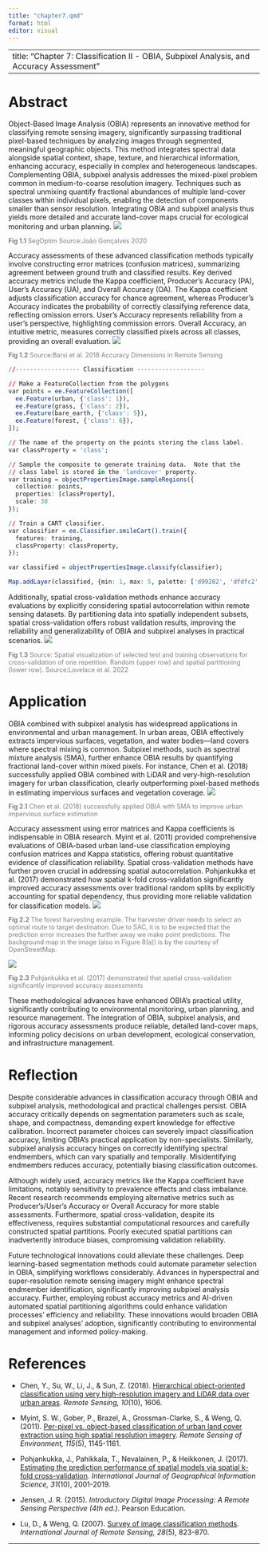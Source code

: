 ---
title: "chapter7.qmd"
format: html
editor: visual
---
---
title: "Chapter 7: Classification II - OBIA, Subpixel Analysis, and Accuracy Assessment"
---

# Abstract

Object-Based Image Analysis (OBIA) represents an innovative method for classifying remote sensing imagery, significantly surpassing traditional pixel-based techniques by analyzing images through segmented, meaningful geographic objects. This method integrates spectral data alongside spatial context, shape, texture, and hierarchical information, enhancing accuracy, especially in complex and heterogeneous landscapes. Complementing OBIA, subpixel analysis addresses the mixed-pixel problem common in medium-to-coarse resolution imagery. Techniques such as spectral unmixing quantify fractional abundances of multiple land-cover classes within individual pixels, enabling the detection of components smaller than sensor resolution. Integrating OBIA and subpixel analysis thus yields more detailed and accurate land-cover maps crucial for ecological monitoring and urban planning.
![](image/7-1.jpg)
<div style="font-size: 0.9em; color: gray;">
<b>Fig 1.1</b> SegOptim Source:João Gonçalves 2020
</div>

Accuracy assessments of these advanced classification methods typically involve constructing error matrices (confusion matrices), summarizing agreement between ground truth and classified results. Key derived accuracy metrics include the Kappa coefficient, Producer’s Accuracy (PA), User’s Accuracy (UA), and Overall Accuracy (OA). The Kappa coefficient adjusts classification accuracy for chance agreement, whereas Producer’s Accuracy indicates the probability of correctly classifying reference data, reflecting omission errors. User’s Accuracy represents reliability from a user's perspective, highlighting commission errors. Overall Accuracy, an intuitive metric, measures correctly classified pixels across all classes, providing an overall evaluation.
![](image/7-2.png)
<div style="font-size: 0.9em; color: gray;">
<b>Fig 1.2</b> Source:Barsi et al. 2018 Accuracy Dimensions in Remote Sensing
</div>
```r
//------------------ Classification -------------------

// Make a FeatureCollection from the polygons
var points = ee.FeatureCollection([
  ee.Feature(urban, {'class': 1}),
  ee.Feature(grass, {'class': 2}),
  ee.Feature(bare_earth, {'class': 5}),
  ee.Feature(forest, {'class': 6}),
]);

// The name of the property on the points storing the class label.
var classProperty = 'class';

// Sample the composite to generate training data.  Note that the
// class label is stored in the 'landcover' property.
var training = objectPropertiesImage.sampleRegions({
  collection: points,
  properties: [classProperty],
  scale: 30
});

// Train a CART classifier.
var classifier = ee.Classifier.smileCart().train({
  features: training,
  classProperty: classProperty,
});

var classified = objectPropertiesImage.classify(classifier);

Map.addLayer(classified, {min: 1, max: 5, palette: ['d99282', 'dfdfc2', 'b3ac9f', '1c5f2c']}, "classified");
```
Additionally, spatial cross-validation methods enhance accuracy evaluations by explicitly considering spatial autocorrelation within remote sensing datasets. By partitioning data into spatially independent subsets, spatial cross-validation offers robust validation results, improving the reliability and generalizability of OBIA and subpixel analyses in practical scenarios.
![](image/7-3.png)
<div style="font-size: 0.9em; color: gray;">
<b>Fig 1.3</b> Source: Spatial visualization of selected test and training observations for cross-validation of one repetition. Random (upper row) and spatial partitioning (lower row). Source:Lovelace et al. 2022
</div>

# Application

OBIA combined with subpixel analysis has widespread applications in environmental and urban management. In urban areas, OBIA effectively extracts impervious surfaces, vegetation, and water bodies—land covers where spectral mixing is common. Subpixel methods, such as spectral mixture analysis (SMA), further enhance OBIA results by quantifying fractional land-cover within mixed pixels. For instance, Chen et al. (2018) successfully applied OBIA combined with LiDAR and very-high-resolution imagery for urban classification, clearly outperforming pixel-based methods in estimating impervious surfaces and vegetation coverage.
![](image/7-4.jpg)
<div style="font-size: 0.9em; color: gray;">
<b>Fig 2.1</b> Chen et al. (2018) successfully applied OBIA with SMA to improve urban impervious surface estimation
</div>

Accuracy assessment using error matrices and Kappa coefficients is indispensable in OBIA research. Myint et al. (2011) provided comprehensive evaluations of OBIA-based urban land-use classification employing confusion matrices and Kappa statistics, offering robust quantitative evidence of classification reliability. Spatial cross-validation methods have further proven crucial in addressing spatial autocorrelation. Pohjankukka et al. (2017) demonstrated how spatial k-fold cross-validation significantly improved accuracy assessments over traditional random splits by explicitly accounting for spatial dependency, thus providing more reliable validation for classification models.
![](image/7-5.jpg)
<div style="font-size: 0.9em; color: gray;">
<b>Fig 2.2</b> The forest harvesting example. The harvester driver needs to select an optimal route to target destination. Due to SAC, it is to be expected that the prediction error increases the further away we make point predictions. The background map in the image (also in Figure 8(a)) is by the courtesy of OpenStreetMap.
</div>
![](image/7-6.jpg)
<div style="font-size: 0.9em; color: gray;">
<b>Fig 2.3</b> Pohjankukka et al. (2017) demonstrated that spatial cross-validation significantly improved accuracy assessments
</div>

These methodological advances have enhanced OBIA’s practical utility, significantly contributing to environmental monitoring, urban planning, and resource management. The integration of OBIA, subpixel analysis, and rigorous accuracy assessments produce reliable, detailed land-cover maps, informing policy decisions on urban development, ecological conservation, and infrastructure management.

# Reflection

Despite considerable advances in classification accuracy through OBIA and subpixel analysis, methodological and practical challenges persist. OBIA accuracy critically depends on segmentation parameters such as scale, shape, and compactness, demanding expert knowledge for effective calibration. Incorrect parameter choices can severely impact classification accuracy, limiting OBIA’s practical application by non-specialists. Similarly, subpixel analysis accuracy hinges on correctly identifying spectral endmembers, which can vary spatially and temporally. Misidentifying endmembers reduces accuracy, potentially biasing classification outcomes.

Although widely used, accuracy metrics like the Kappa coefficient have limitations, notably sensitivity to prevalence effects and class imbalance. Recent research recommends employing alternative metrics such as Producer’s/User’s Accuracy or Overall Accuracy for more stable assessments. Furthermore, spatial cross-validation, despite its effectiveness, requires substantial computational resources and carefully constructed spatial partitions. Poorly executed spatial partitions can inadvertently introduce biases, compromising validation reliability.

Future technological innovations could alleviate these challenges. Deep learning-based segmentation methods could automate parameter selection in OBIA, simplifying workflows considerably. Advances in hyperspectral and super-resolution remote sensing imagery might enhance spectral endmember identification, significantly improving subpixel analysis accuracy. Further, employing robust accuracy metrics and AI-driven automated spatial partitioning algorithms could enhance validation processes' efficiency and reliability. These innovations would broaden OBIA and subpixel analyses’ adoption, significantly contributing to environmental management and informed policy-making.

# References

- Chen, Y., Su, W., Li, J., & Sun, Z. (2018). [Hierarchical object-oriented classification using very high-resolution imagery and LiDAR data over urban areas](https://doi.org/10.3390/rs10101606). *Remote Sensing, 10*(10), 1606.

- Myint, S. W., Gober, P., Brazel, A., Grossman-Clarke, S., & Weng, Q. (2011). [Per-pixel vs. object-based classification of urban land cover extraction using high spatial resolution imagery](https://doi.org/10.1016/j.rse.2010.12.017). *Remote Sensing of Environment, 115*(5), 1145-1161.

- Pohjankukka, J., Pahikkala, T., Nevalainen, P., & Heikkonen, J. (2017). [Estimating the prediction performance of spatial models via spatial k-fold cross-validation](https://doi.org/10.1080/13658816.2017.1346255). *International Journal of Geographical Information Science, 31*(10), 2001-2019.

- Jensen, J. R. (2015). *Introductory Digital Image Processing: A Remote Sensing Perspective (4th ed.)*. Pearson Education.

- Lu, D., & Weng, Q. (2007). [Survey of image classification methods](https://doi.org/10.1080/01431160600746456). *International Journal of Remote Sensing, 28*(5), 823-870.

---

## 

